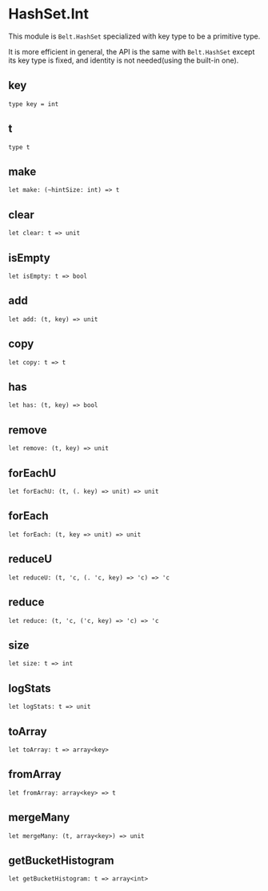 # HashSet.Int

<Intro>

This module is `Belt.HashSet` specialized with key type to be a primitive type.

It is more efficient in general, the API is the same with `Belt.HashSet` except its key type is fixed, and identity is not needed(using the built-in one).

</Intro>

## key

```res prelude
type key = int
```

## t

```res prelude
type t
```

## make

```res sig
let make: (~hintSize: int) => t
```

## clear

```res sig
let clear: t => unit
```

## isEmpty

```res sig
let isEmpty: t => bool
```

## add

```res sig
let add: (t, key) => unit
```

## copy

```res sig
let copy: t => t
```

## has

```res sig
let has: (t, key) => bool
```

## remove

```res sig
let remove: (t, key) => unit
```

## forEachU

```res sig
let forEachU: (t, (. key) => unit) => unit
```

## forEach

```res sig
let forEach: (t, key => unit) => unit
```

## reduceU

```res sig
let reduceU: (t, 'c, (. 'c, key) => 'c) => 'c
```

## reduce

```res sig
let reduce: (t, 'c, ('c, key) => 'c) => 'c
```

## size

```res sig
let size: t => int
```

## logStats

```res sig
let logStats: t => unit
```

## toArray

```res sig
let toArray: t => array<key>
```

## fromArray

```res sig
let fromArray: array<key> => t
```

## mergeMany

```res sig
let mergeMany: (t, array<key>) => unit
```

## getBucketHistogram

```res sig
let getBucketHistogram: t => array<int>
```
